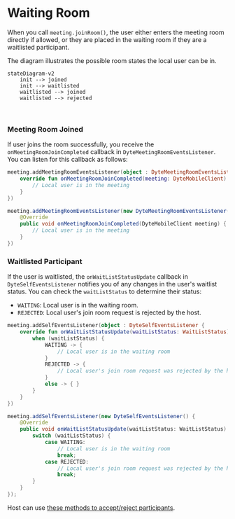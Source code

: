 # Waiting Room

When you call `meeting.joinRoom()`, the user either enters the meeting room directly if allowed, or they are placed in the waiting room
if they are a waitlisted participant.

The diagram illustrates the possible room states the local user can be in.

```mermaid
stateDiagram-v2
    init --> joined
    init --> waitlisted
    waitlisted --> joined
    waitlisted --> rejected
```

<br />

### Meeting Room Joined

If user joins the room successfully, you receive the `onMeetingRoomJoinCompleted` callback in `DyteMeetingRoomEventsListener`.
You can listen for this callback as follows:

<Tabs groupId="android-core-media-preview">
  <TabItem value="kotlin" label="Kotlin" default>

```kotlin
meeting.addMeetingRoomEventsListener(object : DyteMeetingRoomEventsListener {
    override fun onMeetingRoomJoinCompleted(meeting: DyteMobileClient) {
        // Local user is in the meeting
    }
})
```


  </TabItem>

  <TabItem value="java" label="Java" default>

```java
meeting.addMeetingRoomEventsListener(new DyteMeetingRoomEventsListener() {
    @Override
    public void onMeetingRoomJoinCompleted(DyteMobileClient meeting) {
        // Local user is in the meeting
    }
})
```


  </TabItem>
</Tabs>

### Waitlisted Participant

If the user is waitlisted, the `onWaitListStatusUpdate` callback in `DyteSelfEventsListener` notifies you of any changes in the
user's waitlist status. You can check the `waitListStatus` to determine their status:

- `WAITING`: Local user is in the waiting room.
- `REJECTED`:  Local user's join room request is rejected by the host.

<Tabs groupId="android-core-media-preview">
  <TabItem value="kotlin" label="Kotlin" default>

```kotlin
meeting.addSelfEventsListener(object : DyteSelfEventsListener {
    override fun onWaitListStatusUpdate(waitListStatus: WaitListStatus) {
        when (waitListStatus) {
            WAITING -> {
                // Local user is in the waiting room
            }
            REJECTED -> {
                // Local user's join room request was rejected by the host
            }
            else -> { }
        }
    }
})
```

  </TabItem>

  <TabItem value="java" label="Java" default>

```java
meeting.addSelfEventsListener(new DyteSelfEventsListener() {
    @Override
    public void onWaitListStatusUpdate(waitListStatus: WaitListStatus) {
        switch (waitListStatus) {
            case WAITING:
                // Local user is in the waiting room
                break;
            case REJECTED:
                // Local user's join room request was rejected by the host
                break;
        }
    }
});
```

  </TabItem>
</Tabs>

Host can use [these methods to accept/reject participants](/android-core/participants/waitlisted-participants).
